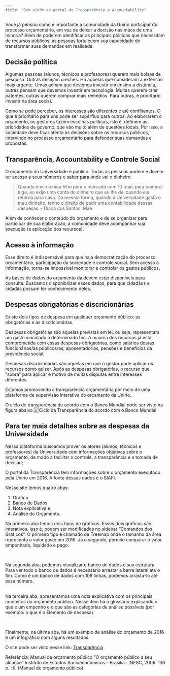 ```yaml
---
title: "Bem vindo ao portal de Transparência e Accountability"
---
```


Você já pensou como é importante a comunidade da Unirio  participar do processo orçamentário, em vez de deixar a decisão nas mãos de uma minoria? Além de poderem identificar as principais políticas que necessitam de recursos públicos, as pessoas fortalecem sua capacidade de transformar suas demandas em realidade. 

## Decisão política

Algumas pessoas (alunos, técnicos e professores) querem mais bolsas de pesquisa. Outras desejam creches. Há aquelas que consideram a extensão mais urgente. Umas acham que devemos investir em ensino a distância, outras pensam que devemos investir em tecnologia. Muitas querem criar patentes, outras querem comprar mais remédios. Para outras, é prioritário investir na área social.

Como se pode perceber, os interesses são diferentes e até conflitantes. O que é prioritário para uns pode ser supérfluo para outros. Ao elaborarem o orçamento, os gestores fazem escolhas políticas, isto é, definem as prioridades de governo, que vão muito além de questões locais. Por isso, a sociedade deve ficar atenta às decisões sobre os recursos públicos, intervindo no processo orçamentário para defender suas demandas e propostas.

## Transparência, Accountability e Controle Social

O orçamento da Universidade é público. Todas as pessoas podem e devem ter acesso a seus números e saber para onde vai o dinheiro. 

> Quando envio o meu filho para o mercado com 10 reais para comprar algo, eu exijo uma conta do dinheiro que eu lhe dei quando ele retorna para casa. Da mesma forma, quando a Universidade gasta o meu dinheiro, tenho o direito de pedir uma contabilidade dessas despesas.
> - Diana dos Santos, Mãe

Além de conhecer o conteúdo do orçamento e de se organizar para participar de sua elaboração, a comunidade deve acompanhar sua execução (a aplicação dos recursos).

## Acesso à informação

Esse direito é indispensável para que haja democratização do processo orçamentário, participação da sociedade e controle social. Sem acesso à informação, torna-se impossível monitorar e controlar os gastos públicos.

As bases de dados do orçamento da devem estar disponíveis para consulta. Buscamos disponibilizar esses dados, para que cidadãos e cidadãs possam ter conhecimento deles.

## Despesas obrigatórias e discricionárias

Existe dois tipos de despesa em qualquer orçamento público: as obrigatórias e as discricionárias. 

Despesas obrigatórias são aquelas previstas em lei, ou seja, representam um gasto vinculado a determinado fim. A maioria dos recursos já está comprometida com essas despesas obrigatórias, como salários dos/as funcionários/as públicos/as; aposentadorias, pensões e benefícios da previdência social; 

Despesas discricionárias são aquelas em que o gestor pode aplicar os recursos como quiser. Após as despesas obrigatórias, o recurso que “sobra” para aplicar é motivo de muitas disputas entre interesses diferentes.

Estamos promovendo a transparência orçamentária por meio de uma plataforma de supervisão interativa do orçamento da Unirio.

O ciclo de transparência de acordo com o Banco Mundial pode ser visto na figura abaixo
![Ciclo da Transparência do acordo com o Banco Mundial ](C:/Users\Hp/Desktop/R/dataunirio.github.io/transparencia_wb.png)


## Para ter mais detalhes sobre as despesas da Universidade

<p>Nessa plataforma buscamos prover os atores (alunos, técnicos e professores) da Universidade com informações objetivas sobre o orçamento, de modo a facilitar o controle, a transparência e a tomada de decisão;

<p>O portal da Transparência tem informações sobre o orçamento executado pela Unirio em 2016. A fonte desses dados é o SIAFI.

<p>Nesse site temos quatro abas: 

1. Gráfico
2. Banco de Dados
3. Nota explicativa e
4. Análise do Orçamento. 

<p>Na primeira aba temos dois tipos de gráficos. Esses dois gráficos são interativos. isso é, podem ser modificados no sidebar "Comandos dos Gráficos".  O primeiro tipo é chamado de Treemap onde o tamanho da área representa o valor gasto em 2016. Já o segundo, permite comparar o valor empenhado, liquidado e pago. 

<br>
<p>Na segunda aba, podemos visualizar o banco de dados e sua estrutura. Para ver todo o banco de dados é necessário arrastar a barra lateral até o fim. Como é um banco de dados com 108 linhas, podemos arrasta-lo até esse número.  
<br>
<p>Na terceira aba, apresentamos uma nota explicativa com os principais conceitos do orçamento público. Nesse item há o glossário explicando o que é um empenho e o que são as categorias de análise possíveis (por exemplo: o que é o Elemento de despesa). 

<br>
<p>Finalmente, na última aba, há um exemplo de análise do orçamento de 2016 e um infográfico com alguns resultados.

O site pode ser visto nesse link: 
<a href="https://duttross.shinyapps.io/transparencia1/" class="btn btn-default">Transparência</a>

Referência:
Manual de orçamento público “O orçamento público a seu alcance” Instituto de Estudos Socioeconômicos  – Brasília : INESC, 2006. 136 p. : il. (Manual de orçamento público)

